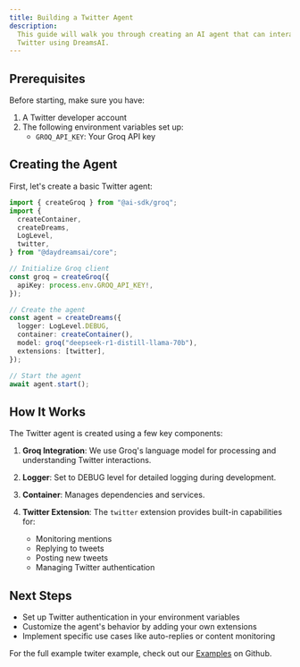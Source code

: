 ```yaml
---
title: Building a Twitter Agent
description:
  This guide will walk you through creating an AI agent that can interact with
  Twitter using DreamsAI.
---
```


## Prerequisites

Before starting, make sure you have:

1. A Twitter developer account
2. The following environment variables set up:
   - `GROQ_API_KEY`: Your Groq API key

## Creating the Agent

First, let's create a basic Twitter agent:

```ts
import { createGroq } from "@ai-sdk/groq";
import {
  createContainer,
  createDreams,
  LogLevel,
  twitter,
} from "@daydreamsai/core";

// Initialize Groq client
const groq = createGroq({
  apiKey: process.env.GROQ_API_KEY!,
});

// Create the agent
const agent = createDreams({
  logger: LogLevel.DEBUG,
  container: createContainer(),
  model: groq("deepseek-r1-distill-llama-70b"),
  extensions: [twitter],
});

// Start the agent
await agent.start();
```

## How It Works

The Twitter agent is created using a few key components:

1. **Groq Integration**: We use Groq's language model for processing and
   understanding Twitter interactions.

2. **Logger**: Set to DEBUG level for detailed logging during development.

3. **Container**: Manages dependencies and services.

4. **Twitter Extension**: The `twitter` extension provides built-in capabilities
   for:
   - Monitoring mentions
   - Replying to tweets
   - Posting new tweets
   - Managing Twitter authentication

## Next Steps

- Set up Twitter authentication in your environment variables
- Customize the agent's behavior by adding your own extensions
- Implement specific use cases like auto-replies or content monitoring

For the full example twiter example, check out our
[Examples](https://github.com/daydreamsai/daydreams/tree/main/examples/twitter)
on Github.
